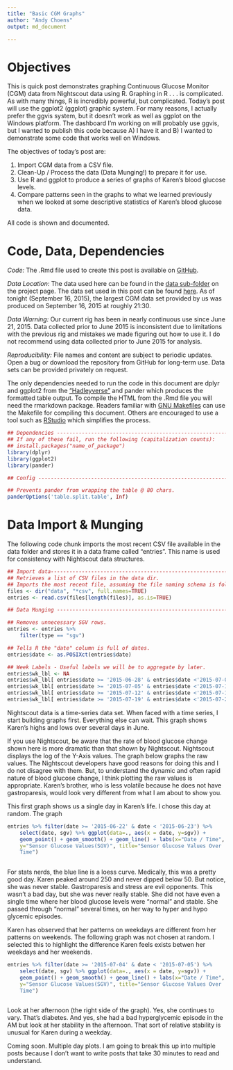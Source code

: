 ```yaml
---
title: "Basic CGM Graphs"
author: "Andy Choens"
output: md_document

---
```


# Objectives

This is quick post demonstrates graphing Continuous Glucose Monitor
(CGM) data from Nightscout data using R. Graphing in R . . . is
complicated. As with many things, R is incredibly powerful, but
complicated. Today's post will use the ggplot2 (ggplot) graphic system. For
many reasons, I actually prefer the ggvis system, but it doesn't work
as well as ggplot on the Windows platform. The dashboard I'm working
on will probably use ggvis, but I wanted to publish this code because
A) I have it and B) I wanted to demonstrate some code that works well
on Windows. 

The objectives of today's post are:

1. Import CGM data from a CSV file.
2. Clean-Up / Process the data (Data Munging!) to prepare it for use.
3. Use R and ggplot to produce a series of graphs of Karen's blood
   glucose levels.
4. Compare patterns seen in the graphs to what we learned previously
   when we looked at some descriptive statistics of Karen's blood
   glucose data.

All code is shown and documented.

# Code, Data, Dependencies

*Code:* The .Rmd file used to create this post is available on
[GitHub](https://github.com/Choens/blood-sugars/blob/master/2015-09-16-basic-cgm-graphs.Rmd).

*Data Location:* The data used here can be found in the
[data sub-folder](https://github.com/Choens/blood-sugars/tree/master/data)
on the project page. The data set used in this post can be found
[here](https://github.com/Choens/blood-sugars/tree/master/data). As of
tonight (September 16, 2015), the largest CGM data set provided by us
was produced on September 16, 2015 at roughly 21:30.

*Data Warning:* Our current rig has been in nearly continuous use
since June 21, 2015.  Data collected prior to June 2015 is
inconsistent due to limitations with the previous rig and mistakes we
made figuring out how to use it. I do not recommend using data
collected prior to June 2015 for analysis.

*Reproducibility:* File names and content are subject to
periodic updates. Open a bug or download the repository from GitHub
for long-term use. Data sets can be provided privately on request.

The only dependencies needed to run the code in this document are
dplyr and ggplot2 from the
["Hadleyverse"](https://en.wikipedia.org/wiki/Hadley_Wickham) and
pander which produces the formatted table output. To compile the HTML
from the .Rmd file you will need the rmarkdown package. Readers
familiar with
[GNU Makefiles](https://www.gnu.org/prep/standards/html_node/Makefile-Basics.html#Makefile-Basics)
can use the Makefile for compiling this document. Others are
encouraged to use a tool such as [RStudio](https://www.rstudio.com/)
which simplifies the process.

```r

## Dependencies ----------------------------------------------------------------
## If any of these fail, run the following (capitalization counts):
## install.packages("name_of_package")
library(dplyr)
library(ggplot2)
library(pander)

## Config ----------------------------------------------------------------------

## Prevents pander from wrapping the table @ 80 chars.
panderOptions('table.split.table', Inf)

```

# Data Import & Munging

The following code chunk imports the most recent CSV file available in
the data folder and stores it in a data frame called "entries". This
name is used for consistency with Nightscout data structures.

```r

## Import data------------------------------------------------------------------
## Retrieves a list of CSV files in the data dir.
## Imports the most recent file, assuming the file naming schema is followed.
files <- dir("data", "*csv", full.names=TRUE)
entries <- read.csv(files[length(files)], as.is=TRUE)

## Data Munging ----------------------------------------------------------------

## Removes unnecessary SGV rows.
entries <- entries %>%
    filter(type == "sgv")

## Tells R the "date" column is full of dates.
entries$date <- as.POSIXct(entries$date)

## Week Labels - Useful labels we will be to aggregate by later.
entries$wk_lbl <- NA
entries$wk_lbl[ entries$date >= '2015-06-28' & entries$date <'2015-07-05' ] <- 'Week 1: June 28 - July 04'
entries$wk_lbl[ entries$date >= '2015-07-05' & entries$date <'2015-07-12' ] <- 'Week 2: July 05 - July 11'
entries$wk_lbl[ entries$date >= '2015-07-12' & entries$date <'2015-07-19' ] <- 'Week 3: July 12 - July 18'
entries$wk_lbl[ entries$date >= '2015-07-19' & entries$date <'2015-07-26' ] <- 'Week 4: July 19 - July 25'

```

Nightscout data is a time-series data set. When faced with a time
series, I start building graphs first. Everything else can wait. This
graph shows Karen's highs and lows over several days in June.

If you use Nightscout, be aware that the rate of blood glucose change
shown here is more dramatic than that shown by Nightscout. Nightscout
displays the log of the Y-Axis values. The graph below graphs the raw
values. The Nightscout developers have good reasons for doing this and
I do not disagree with them. But, to understand the dynamic and often
rapid nature of blood glucose change, I think plotting the raw values
is appropriate. Karen's brother, who is less volatile because he does
not have gastroparesis, would look very different from what I am about
to show you.

This first graph shows us a single day in Karen's life. I chose this
day at random. The graph 

```r

entries %>% filter(date >= '2015-06-22' & date < '2015-06-23') %>%
    select(date, sgv) %>% ggplot(data=., aes(x = date, y=sgv)) +
    geom_point() + geom_smooth() + geom_line() + labs(x="Date / Time",
    y="Sensor Glucose Values(SGV)", title="Sensor Glucose Values Over
    Time")
       
```

For stats nerds, the blue line is a loess curve. Medically, this was a
pretty good day. Karen peaked around 250 and never dipped
below 50. But notice, she was never stable. Gastroparesis and stress
are evil opponents. This wasn't a bad day, but she was never really
stable. She did not have even a single time where her blood glucose
levels were "normal" and stable. She passed through "normal" several
times, on her way to hyper and hypo glycemic episodes.

Karen has observed that her patterns on weekdays are different from
her patterns on weekends. The following graph was not chosen at
random. I selected this to highlight the difference Karen feels exists
betwen her weekdays and her weekends.

```r

entries %>% filter(date >= '2015-07-04' & date < '2015-07-05') %>%
    select(date, sgv) %>% ggplot(data=., aes(x = date, y=sgv)) +
    geom_point() + geom_smooth() + geom_line() + labs(x="Date / Time",
    y="Sensor Glucose Values(SGV)", title="Sensor Glucose Values Over
    Time")
       
```

Look at her afternoon (the right side of the graph). Yes, she
continues to vary. That's diabetes. And yes, she had a bad
hyperglycemic episode in the AM but look at her stability in the
afternoon. That sort of relative stability is unusual for Karen during
a weekday.

Coming soon. Multiple day plots. I am going to break this up into
multiple posts because I don't want to write posts that take 30
minutes to read and understand.
